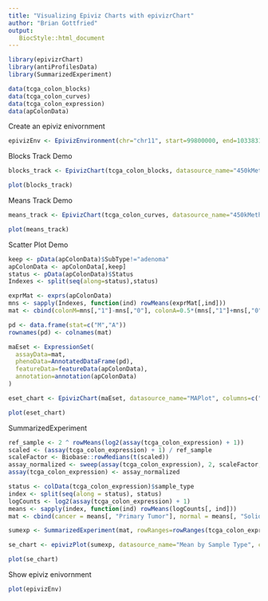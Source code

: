 ```yaml
---
title: "Visualizing Epiviz Charts with epivizrChart"
author: "Brian Gottfried"
output:
   BiocStyle::html_document
---
```


```r
library(epivizrChart)
library(antiProfilesData)
library(SummarizedExperiment)
```


```r
data(tcga_colon_blocks)
data(tcga_colon_curves)
data(tcga_colon_expression)
data(apColonData)
```


Create an epiviz enivornment
```r
epivizEnv <- EpivizEnvironment(chr="chr11", start=99800000, end=103383180)
```

Blocks Track Demo
```r
blocks_track <- EpivizChart(tcga_colon_blocks, datasource_name="450kMeth", epiviz_env=epivizEnv)

plot(blocks_track)
```


Means Track Demo
```r
means_track <- EpivizChart(tcga_colon_curves, datasource_name="450kMeth", type="bp", columns=c("cancerMean","normalMean"), epiviz_env=epivizEnv)

plot(means_track)
```

Scatter Plot Demo
```r
keep <- pData(apColonData)$SubType!="adenoma"
apColonData <- apColonData[,keep]
status <- pData(apColonData)$Status
Indexes <- split(seq(along=status),status)

exprMat <- exprs(apColonData)
mns <- sapply(Indexes, function(ind) rowMeans(exprMat[,ind]))
mat <- cbind(colonM=mns[,"1"]-mns[,"0"], colonA=0.5*(mns[,"1"]+mns[,"0"]))

pd <- data.frame(stat=c("M","A"))
rownames(pd) <- colnames(mat)

maEset <- ExpressionSet(
  assayData=mat,
  phenoData=AnnotatedDataFrame(pd),
  featureData=featureData(apColonData),
  annotation=annotation(apColonData)
)
```

```r
eset_chart <- EpivizChart(maEset, datasource_name="MAPlot", columns=c("colonA","colonM"), epiviz_env=epivizEnv)

plot(eset_chart)
```

SummarizedExperiment

```r
ref_sample <- 2 ^ rowMeans(log2(assay(tcga_colon_expression) + 1))
scaled <- (assay(tcga_colon_expression) + 1) / ref_sample
scaleFactor <- Biobase::rowMedians(t(scaled))
assay_normalized <- sweep(assay(tcga_colon_expression), 2, scaleFactor, "/")
assay(tcga_colon_expression) <- assay_normalized

status <- colData(tcga_colon_expression)$sample_type
index <- split(seq(along = status), status)
logCounts <- log2(assay(tcga_colon_expression) + 1)
means <- sapply(index, function(ind) rowMeans(logCounts[, ind]))
mat <- cbind(cancer = means[, "Primary Tumor"], normal = means[, "Solid Tissue Normal"])

sumexp <- SummarizedExperiment(mat, rowRanges=rowRanges(tcga_colon_expression))

se_chart <- epivizPlot(sumexp, datasource_name="Mean by Sample Type", columns=c("normal", "cancer"), epiviz_env=epivizEnv)

plot(se_chart)
```

Show epiviz enivornment
```r
plot(epivizEnv)
```

